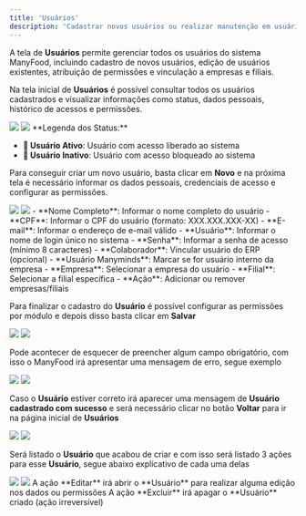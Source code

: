 ```yaml
---
title: 'Usuários'
description: 'Cadastrar novos usuários ou realizar manutenção em usuários existentes, com atribuição de permissões e empresas'
---
```


A tela de **Usuários** permite gerenciar todos os usuários do sistema ManyFood, incluindo cadastro de novos usuários, edição de usuários existentes, atribuição de permissões e vinculação a empresas e filiais.

Na tela inicial de **Usuários** é possível consultar todos os usuários cadastrados e visualizar informações como status, dados pessoais, histórico de acessos e permissões.

<Frame>
  <img 
  className="block dark:hidden" 
  src="/manyfood/img/light/adm/adm_geral_usuario_1.png"/>
  
</Frame>

<Frame>
  <img 
  className="hidden dark:block" 
  src="/manyfood/img/dark/adm/adm_geral_usuario_1.png"/>
</Frame>

<Note>
**Legenda dos Status:**

- **🔵 Usuário Ativo**: Usuário com acesso liberado ao sistema
- **🔴 Usuário Inativo**: Usuário com acesso bloqueado ao sistema
</Note>

Para conseguir criar um novo usuário, basta clicar em **Novo** e na próxima tela é necessário informar os dados pessoais, credenciais de acesso e configurar as permissões.

<Frame>
  <img 
  className="block dark:hidden" 
  src="/manyfood/img/light/adm/adm_geral_usuario_2.png"/>
  
</Frame>

<Frame>
  <img 
  className="hidden dark:block" 
  src="/manyfood/img/dark/adm/adm_geral_usuario_2.png"/>
</Frame>

<Tabs>
<Tab title="Informações Pessoais">
- **Nome Completo**: Informar o nome completo do usuário
- **CPF**: Informar o CPF do usuário (formato: XXX.XXX.XXX-XX)
- **E-mail**: Informar o endereço de e-mail válido
</Tab>

<Tab title="Credenciais de Acesso">
- **Usuário**: Informar o nome de login único no sistema
- **Senha**: Informar a senha de acesso (mínimo 8 caracteres)
- **Colaborador**: Vincular usuário do ERP (opcional)
- **Usuário Manyminds**: Marcar se for usuário interno da empresa
</Tab>

<Tab title="Empresas e Filiais">
- **Empresa**: Selecionar a empresa do usuário
- **Filial**: Selecionar a filial específica
- **Ação**: Adicionar ou remover empresas/filiais
</Tab>
</Tabs>

Para finalizar o cadastro do **Usuário** é possível configurar as permissões por módulo e depois disso basta clicar em **Salvar**

<Frame>
  <img 
  className="block dark:hidden" 
  src="/manyfood/img/light/adm/adm_geral_usuario_2.png"/>
  
</Frame>

<Frame>
  <img 
  className="hidden dark:block" 
  src="/manyfood/img/dark/adm/adm_geral_usuario_2.png"/>
</Frame>

Pode acontecer de esquecer de preencher algum campo obrigatório, com isso o ManyFood irá apresentar uma mensagem de erro, segue exemplo

<Frame>
  <img 
  className="block dark:hidden" 
  src="/manyfood/img/light/adm/adm_geral_usuario_4.png"/>
  
</Frame>

<Frame>
  <img 
  className="hidden dark:block" 
  src="/manyfood/img/dark/adm/adm_geral_usuario_4.png"/>
</Frame>

Caso o **Usuário** estiver correto irá aparecer uma mensagem de **Usuário cadastrado com sucesso** e será necessário clicar no botão **Voltar** para ir na página inicial de **Usuários**

<Frame>
  <img 
  className="block dark:hidden" 
  src="/manyfood/img/light/adm/adm_geral_usuario_5.png"/>
  
</Frame>

<Frame>
  <img 
  className="hidden dark:block" 
  src="/manyfood/img/dark/adm/adm_geral_usuario_5.png"/>
</Frame>

Será listado o **Usuário** que acabou de criar e com isso será listado 3 ações para esse **Usuário**, segue abaixo explicativo de cada uma delas

<Frame>
  <img 
  className="block dark:hidden" 
  src="/manyfood/img/light/adm/adm_geral_usuario_6.png"/>
  
</Frame>

<Frame>
  <img 
  className="hidden dark:block" 
  src="/manyfood/img/dark/adm/adm_geral_usuario_6.png"/>
</Frame>

<Tabs>
<Tab title="✏️ Editar">
A ação **Editar** irá abrir o **Usuário** para realizar alguma edição nos dados ou permissões

</Tab>

<Tab title="❌ Excluir">
A ação **Excluir** irá apagar o **Usuário** criado (ação irreversível)

</Tab>
</Tabs>